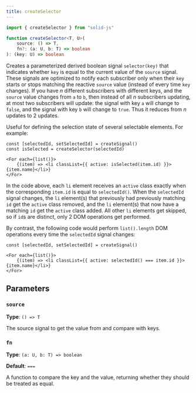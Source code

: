 ```yaml
---
title: createSelector
---
```


```ts
import { createSelector } from "solid-js"

function createSelector<T, U>(
	source: () => T,
	fn?: (a: U, b: T) => boolean
): (key: U) => boolean
```

Creates a parameterized derived boolean signal `selector(key)` that indicates
whether `key` is equal to the current value of the `source` signal.
These signals are optimized to notify each subscriber only when their `key`
starts or stops matching the reactive `source` value
(instead of every time `key` changes).
If you have *n* different subscribers with different keys,
and the `source` value changes from `a` to `b`, then
instead of all *n* subscribers updating,
at most two subscribers will update:
the signal with key `a` will change to `false`,
and the signal with key `b` will change to `true`.
Thus it reduces from *n* updates to 2 updates.

Useful for defining the selection state of several selectable elements.
For example:

```tsx
const [selectedId, setSelectedId] = createSignal()
const isSelected = createSelector(selectedId)

<For each={list()}>
	{(item) => <li classList={{ active: isSelected(item.id) }}>{item.name}</li>}
</For>
```

In the code above, each `li` element receives an `active` class
exactly when the corresponding `item.id` is equal to `selectedId()`.
When the `selectedId` signal changes, the `li` element(s) that previously
had previously matching `id` get the `active` class removed, and the
`li` element(s) that now have a matching `id` get the `active` class added.
All other `li` elements get skipped, so if `id`s are distinct,
only 2 DOM operations get performed.

By contrast, the following code would perform `list().length` DOM operations
every time the `selectedId` signal changes:

```tsx
const [selectedId, setSelectedId] = createSignal()

<For each={list()}>
	{(item) => <li classList={{ active: selectedId() === item.id }}>{item.name}</li>}
</For>
```

## Parameters

### `source`

**Type**: `() => T`

The source signal to get the value from and compare with keys.

### `fn`

**Type**: `(a: U, b: T) => boolean`

**Default**: `===`

A function to compare the key and the value, returning whether they should be treated as equal.
